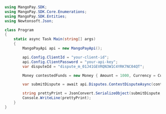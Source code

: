 ```csharp .NET 
using MangoPay.SDK;
using MangoPay.SDK.Core.Enumerations;
using MangoPay.SDK.Entities;
using Newtonsoft.Json;

class Program
{
    static async Task Main(string[] args)
    {
        MangoPayApi api = new MangoPayApi();

        api.Config.ClientId = "your-client-id";
        api.Config.ClientPassword = "your-api-key";
        var disputeId = "dispute_m_01J41GEVRQN3W1C4YRK7NC04QT";

        Money contestedFunds = new Money { Amount = 1000, Currency = CurrencyIso.EUR };

        var submitDispute = await api.Disputes.ContestDisputeAsync(contestedFunds, disputeId);

        string prettyPrint = JsonConvert.SerializeObject(submitDispute, Formatting.Indented);
        Console.WriteLine(prettyPrint);
    }
}
```